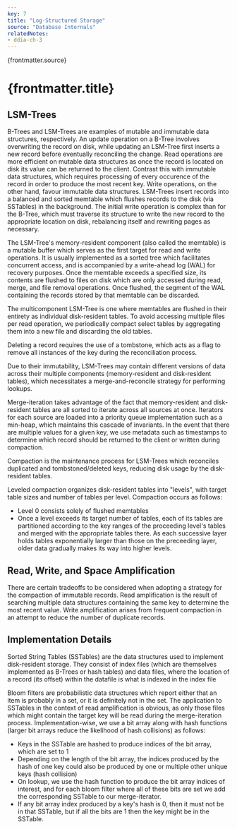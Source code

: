 ```yaml
---
key: 7
title: "Log-Structured Storage"
source: "Database Internals"
relatedNotes:
- ddia-ch-3
---
```


{frontmatter.source}
# {frontmatter.title}

## LSM-Trees

B-Trees and LSM-Trees are examples of mutable and immutable data structures,
respectively. An update operation on a B-Tree involves overwriting the record on
disk, while updating an LSM-Tree first inserts a new record before eventually
reconciling the change. Read operations are more efficient on mutable data
structures as once the record is located on disk its value can be returned to
the client. Contrast this with immutable data structures, which requires
processing of every occurence of the record in order to produce the most recent
key. Write operations, on the other hand, favour immutable data structures.
LSM-Trees insert records into a balanced and sorted memtable which flushes
records to the disk (via SSTables) in the background. The initial write
operation is complex than for the B-Tree, which must traverse its structure to
write the new record to the appropriate location on disk, rebalancing itself and
rewriting pages as necessary.

The LSM-Tree's memory-resident component (also called the memtable) is a mutable
buffer which serves as the first target for read and write operations. It is
usually implemented as a sorted tree which facilitates concurrent access, and is
accompanied by a write-ahead log (WAL) for recovery purposes. Once the memtable
exceeds a specified size, its contents are flushed to files on disk which are
only accessed during read, merge, and file removal operations. Once flushed, the
segment of the WAL containing the records stored by that memtable can be
discarded.

The multicomponent LSM-Tree is one where memtables are flushed in their entirety
as individual disk-resident tables. To avoid accessing multiple files per read
operation, we periodically compact select tables by aggregating them into a new
file and discarding the old tables.

Deleting a record requires the use of a tombstone, which acts as a flag to
remove all instances of the key during the reconciliation process.

Due to their immutability, LSM-Trees may contain different versions of data
across their multiple components (memory-resident and disk-resident tables),
which necessitates a merge-and-reconcile strategy for performing lookups.

Merge-iteration takes advantage of the fact that memory-resident and
disk-resident tables are all sorted to iterate across all sources at once.
Iterators for each source are loaded into a priority queue implementation such
as a min-heap, which maintains this cascade of invariants. In the event that
there are multiple values for a given key, we use metadata such as timestamps to
determine which record should be returned to the client or written during
compaction.

Compaction is the maintenance process for LSM-Trees which reconciles duplicated
and tombstoned/deleted keys, reducing disk usage by the disk-resident tables.

Leveled compaction organizes disk-resident tables into "levels", with target
table sizes and number of tables per level. Compaction occurs as follows:
- Level 0 consists solely of flushed memtables
- Once a level exceeds its target number of tables, each of its tables are
  partitioned according to the key ranges of the proceeding level's tables and
  merged with the appropriate tables there.
As each successive layer holds tables exponentially larger than those on the
preceeding layer, older data gradually makes its way into higher levels.

## Read, Write, and Space Amplification

There are certain tradeoffs to be considered when adopting a strategy for the
compaction of immutable records. Read amplification is the result of searching
multiple data structures containing the same key to determine the most recent
value. Write amplification arises from frequent compaction in an attempt to
reduce the number of duplicate records.

## Implementation Details

Sorted String Tables (SSTables) are the data structures used to implement
disk-resident storage. They consist of index files (which are themselves
implemented as B-Trees or hash tables) and data files, where the location of a
record (its offset) within the datafile is what is indexed in the index file

Bloom filters are probabilistic data structures which report either that an item
is probably in a set, or it is definitely not in the set. The application to
SSTables in the context of read amplification is obvious, as only those files
which might contain the target key will be read during the merge-iteration
process. Implementation-wise, we use a bit array along with hash functions 
(larger bit arrays reduce the likelihood of hash collisions) as follows:
- Keys in the SSTable are hashed to produce indices of the bit array, which are
  set to 1
- Depending on the length of the bit array, the indices produced by the hash of
  one key could also be produced by one or multiple other unique keys (hash
  collision)
- On lookup, we use the hash function to produce the bit array indices of
  interest, and for each bloom filter where all of these bits are set we add the
  corresponding SSTable to our merge-iterator.
- If any bit array index produced by a key's hash is 0, then it must not be in
  that SSTable, but if all the bits are 1 then the key might be in the SSTable.
